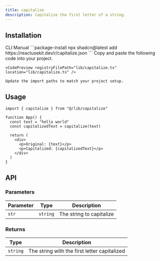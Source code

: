 ```yaml
---
title: capitalize
description: Capitalize the first letter of a string.
---
```


## Installation

<CodeTabs>
  <TabsList>
    <TabsTrigger value="cli">CLI</TabsTrigger>
    <TabsTrigger value="manual">Manual</TabsTrigger>
  </TabsList>
  
  <TabsContent value="cli">
    ```package-install
    npx shadcn@latest add https://reactusekit.dev/r/capitalize.json
    ```
  </TabsContent>
  
  <TabsContent value="manual">
    Copy and paste the following code into your project.

    <CodePreview registryFilePath="lib/capitalize.ts" location="lib/capitalize.ts" />

    Update the import paths to match your project setup.

  </TabsContent>
</CodeTabs>

## Usage

```tsx
import { capitalize } from "@/lib/capitalize"

function App() {
  const text = "hello world"
  const capitalizedText = capitalize(text)

  return (
    <div>
      <p>Original: {text}</p>
      <p>Capitalized: {capitalizedText}</p>
    </div>
  )
}
```

## API

### Parameters

| Parameter | Type     | Description              |
| --------- | -------- | ------------------------ |
| `str`     | `string` | The string to capitalize |

### Returns

| Type     | Description                                  |
| -------- | -------------------------------------------- |
| `string` | The string with the first letter capitalized |
